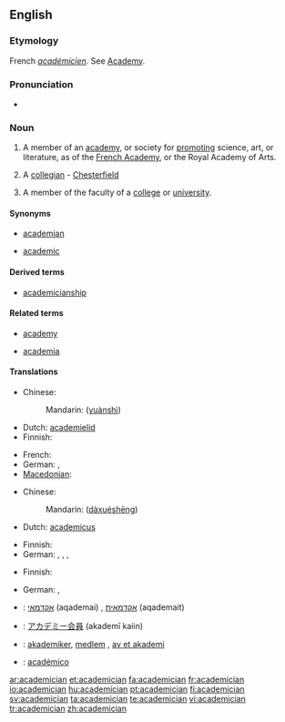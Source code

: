 ==English==

===Etymology===
French ''[[académicien]]''. See [[Academy]].

===Pronunciation===
* {{IPA|/əˌkædəˈmɪʃən/}}

===Noun===
{{en-noun}}

# A member of an [[academy]], or society for [[promoting]] science, art, or literature, as of the [[French Academy]], or the Royal Academy of Arts.
# {{rare}} A [[collegian]] - [[Chesterfield]]
# A member of the faculty of a [[college]] or [[university]].

====Synonyms====
{{rel-top|member of university faculty}}
* [[academian]]
{{rel-mid}}
* [[academic]]
{{rel-bottom}}

====Derived terms====
* [[academicianship]]

====Related terms====
{{rel-top|terms related to academician}}
* [[academy]]
{{rel-mid}}
* [[academia]]
{{rel-bottom}}

====Translations====
{{trans-top|member of an academy}}
* Chinese:
*: Mandarin: {{zh-ts|[[院]][[士]]|[[院]][[士]]}} ([[yuàn]][[shì]])
* Dutch: [[academielid]] {{m}}
* Finnish: {{t+|fi|akateemikko}}
{{trans-mid}}
* French: {{t+|fr|académicien|m}}
* German: {{t+|de|Akademiker|m}}, {{t+|de|Akademikerin|f}}
* [[Macedonian]]: {{t|mk|академик|m|tr=akadémik|sc=Cyrl}}
{{trans-bottom}}

{{trans-top|collegian}}
* Chinese:
*: Mandarin: {{zh-ts|[[大學]][[生]]|[[大学]][[生]]}} ([[dà]][[xué]][[shēng]])
* Dutch: [[academicus]] {{m}}
{{trans-mid}}
* Finnish: {{t+|fi|akateemikko}}
* German: {{t+|de|Akademiker|m}}, {{t+|de|Akademikerin|f}}, {{t+|de|Student|m}}, {{t+|de|Studentin|f}}
{{trans-bottom}}

{{trans-top|member faculty}}
* Finnish: {{t+|fi|akateemikko}}
{{trans-mid}}
* German: {{t+|de|Akademiker|m}}, {{t+|de|Akademikerin|f}}
{{trans-bottom}}

{{checktrans-top}}
* {{ttbc|Hebrew}}: [[אקדמאי]] (aqademai) {{m}}, [[אקדמאית]] (aqademait) {{f}}
* {{ttbc|Japanese}}: [[アカデミー会員]] (akademī kaiin)
{{trans-mid}}
* {{ttbc|Norwegian}}: [[akademiker]], [[medlem]] {{n}}, [[av et akademi]]
* {{ttbc|Spanish}}: [[académico]] {{m}}
{{trans-bottom}}

[[ar:academician]]
[[et:academician]]
[[fa:academician]]
[[fr:academician]]
[[io:academician]]
[[hu:academician]]
[[pt:academician]]
[[fi:academician]]
[[sv:academician]]
[[ta:academician]]
[[te:academician]]
[[vi:academician]]
[[tr:academician]]
[[zh:academician]]